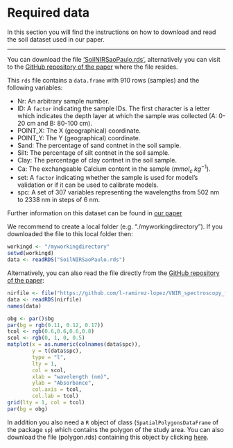 # Required data

In this section you will find the instructions on how to download and read the soil dataset used in our paper.

------------------------------------------------------------------------

You can download the file ['SoilNIRSaoPaulo.rds'](https://github.com/l-ramirez-lopez/VNIR_spectroscopy_for_robust_soil_mapping/raw/master/SoilNIRSaoPaulo.rds), alternatively you can visit to the [GitHub repository of the paper](https://github.com/l-ramirez-lopez/VNIR_spectroscopy_for_robust_soil_mapping) where the file resides.

This `rds` file contains a `data.frame` with 910 rows (samples) and the following variables: 

* Nr: An arbitrary sample number.
* ID: A `factor` indicating the sample IDs. The first character is a letter which indicates the depth layer at which the sample was collected (A: 0-20 cm and B: 80-100 cm).  
* POINT_X: The X (geographical) coordinate. 
* POINT_Y: The Y (geographical) coordinate.
* Sand: The percentage of sand contnet in the soil sample. 
* Silt: The percentage of silt contnet in the soil sample. 
* Clay: The percentage of clay contnet in the soil sample. 
* Ca: The exchangeable Calcium content in the sample ($mmol_{c}$ $kg^{−1}$). 
* set: A `factor` indicating whether the sample is used for model's validation or if it can be used to calibrate models. 
* spc: A set of 307 variables representing the wavelengths from 502 nm to 2338 nm in steps of 6 nm. 

Further information on this dataset can be found in [our paper](https://onlinelibrary.wiley.com/doi/epdf/10.1111/ejss.12752)

We recommend to create a local folder (e.g. "./myworkingdirectory"). If you downloaded the file to this local folder then:
``` r
workingd <- "/myworkingdirectory"
setwd(workingd)
data <- readRDS("SoilNIRSaoPaulo.rds")
```

Alternatively, you can also read the file directly from the [GitHub repository of the paper](https://github.com/l-ramirez-lopez/VNIR_spectroscopy_for_robust_soil_mapping):

```r
nirfile <- file("https://github.com/l-ramirez-lopez/VNIR_spectroscopy_for_robust_soil_mapping/raw/master/SoilNIRSaoPaulo.rds")
data <- readRDS(nirfile)
names(data)
```


```r
obg <- par()$bg 
par(bg = rgb(0.11, 0.12, 0.17))
tcol <- rgb(0.6,0.6,0.6,0.8)
scol <- rgb(0, 1, 0, 0.5)
matplot(x = as.numeric(colnames(data$spc)),
        y = t(data$spc),
        type = "l",
        lty = 1,
        col = scol,
        xlab = "wavelength (nm)",
        ylab = "Absorbance", 
        col.axis = tcol, 
        col.lab = tcol)
grid(lty = 1, col = tcol)
par(bg = obg)
```


In addition you also need a `R` object of class (`SpatialPolygonsDataFrame` of the package `sp`) which contains the polygon of the study area. You can also download the file (polygon.rds) containing this object by clicking [here](https://github.com/l-ramirez-lopez/VNIR_spectroscopy_for_robust_soil_mapping/raw/master/polygon.rds).

